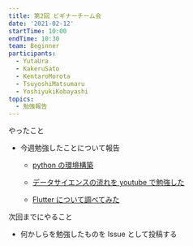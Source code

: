 ```yaml
---
title: 第2回 ビギナーチーム会
date: '2021-02-12'
startTime: 10:00
endTime: 10:30
team: Beginner
participants:
  - YutaUra
  - KakeruSato
  - KentaroMorota
  - TsuyoshiMatsumaru
  - YoshiyukiKobayashi
topics:
  - 勉強報告
---
```


やったこと

- 今週勉強したことについて報告

  - <user name="KakeruSato" />

    [python の環境構築](https://github.com/ycu-engine/community/issues/9)

  - <user name="KentaroMorota" />

    [データサイエンスの流れを youtube で勉強した](https://github.com/ycu-engine/community/issues/10)

  - <user name="TsuyoshiMatsumaru" />

    [Flutter について調べてみた](https://github.com/ycu-engine/community/issues/8)

次回までにやること

- 何かしらを勉強したものを Issue として投稿する
